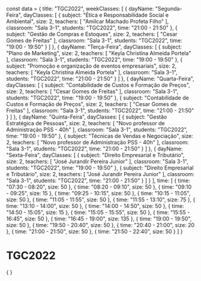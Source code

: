 const data = {
  title: "TGC2022",
  weekClasses: [
    {
      dayName: "Segunda-Feira",
      dayClasses: [
        {
          subject: "Ética e Responsabilidade Social e Ambiental",
          size: 2,
          teachers: [
            "Amilcar Machado Profeta Filho"
          ],
          classroom: "Sala 3-1",
          students: "TGC2022",
          time: "21:00 - 21:50"
        },
        {
          subject: "Gestão de Compras e Estoques",
          size: 2,
          teachers: [
            "Cesar Gomes de Freitas"
          ],
          classroom: "Sala 3-1",
          students: "TGC2022",
          time: "19:00 - 19:50"
        }
      ]
    },
    {
      dayName: "Terça-Feira",
      dayClasses: [
        {
          subject: "Plano de Marketing",
          size: 2,
          teachers: [
            "Keyla Christina Almeida Portela"
          ],
          classroom: "Sala 3-1",
          students: "TGC2022",
          time: "19:00 - 19:50"
        },
        {
          subject: "Promoção e organização de eventos empresariais",
          size: 2,
          teachers: [
            "Keyla Christina Almeida Portela"
          ],
          classroom: "Sala 3-1",
          students: "TGC2022",
          time: "21:00 - 21:50"
        }
      ]
    },
    {
      dayName: "Quarta-Feira",
      dayClasses: [
        {
          subject: "Contabilidade de Custos e Formação de Preços",
          size: 2,
          teachers: [
            "Cesar Gomes de Freitas"
          ],
          classroom: "Sala 3-1",
          students: "TGC2022",
          time: "19:00 - 19:50"
        },
        {
          subject: "Contabilidade de Custos e Formação de Preços",
          size: 2,
          teachers: [
            "Cesar Gomes de Freitas"
          ],
          classroom: "Sala 3-1",
          students: "TGC2022",
          time: "21:00 - 21:50"
        }
      ]
    },
    {
      dayName: "Quinta-Feira",
      dayClasses: [
        {
          subject: "Gestão Estratégica de Pessoas",
          size: 2,
          teachers: [
            "Novo professor de Administração PSS - 40h"
          ],
          classroom: "Sala 3-1",
          students: "TGC2022",
          time: "19:00 - 19:50"
        },
        {
          subject: "Técnicas de Vendas e Negociação",
          size: 2,
          teachers: [
            "Novo professor de Administração PSS - 40h"
          ],
          classroom: "Sala 3-1",
          students: "TGC2022",
          time: "21:00 - 21:50"
        }
      ]
    },
    {
      dayName: "Sexta-Feira",
      dayClasses: [
        {
          subject: "Direito Empresarial e Tributário",
          size: 2,
          teachers: [
            "José Jurandir Pereira Junior"
          ],
          classroom: "Sala 3-1",
          students: "TGC2022",
          time: "19:00 - 19:50"
        },
        {
          subject: "Direito Empresarial e Tributário",
          size: 2,
          teachers: [
            "José Jurandir Pereira Junior"
          ],
          classroom: "Sala 3-1",
          students: "TGC2022",
          time: "21:00 - 21:50"
        }
      ]
    }
  ],
  time: [
    {
      time: "07:30 - 08:20",
      size: 50
    },
    {
      time: "08:20 - 09:10",
      size: 50
    },
    {
      time: "09:10 - 09:25",
      size: 15
    },
    {
      time: "09:25 - 10:15",
      size: 50
    },
    {
      time: "10:15 - 11:05",
      size: 50
    },
    {
      time: "11:05 - 11:55",
      size: 50
    },
    {
      time: "11:55 - 13:10",
      size: 75
    },
    {
      time: "13:10 - 14:00",
      size: 50
    },
    {
      time: "14:00 - 14:50",
      size: 50
    },
    {
      time: "14:50 - 15:05",
      size: 15
    },
    {
      time: "15:05 - 15:55",
      size: 50
    },
    {
      time: "15:55 - 16:45",
      size: 50
    },
    {
      time: "16:45 - 19:00",
      size: 135
    },
    {
      time: "19:00 - 19:50",
      size: 50
    },
    {
      time: "19:50 - 20:40",
      size: 50
    },
    {
      time: "20:40 - 21:00",
      size: 20
    },
    {
      time: "21:00 - 21:50",
      size: 50
    },
    {
      time: "21:50 - 22:40",
      size: 50
    }
  ]
}

# TGC2022

<div>
    {
        <Grid
            title={data.title} 
            weekClasses={data.weekClasses} 
            time={data.time}
        />
    }
</div>